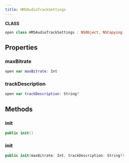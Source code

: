 ```yaml
---
title: HMSAudioTrackSettings
---
```


**CLASS**

```swift
open class HMSAudioTrackSettings : NSObject, NSCopying
```

## Properties

### maxBitrate

```swift
open var maxBitrate: Int
```

### trackDescription

```swift
open var trackDescription: String?
```

## Methods

### init

```swift
public init()
```

### init

```swift
public init(maxBitrate: Int, trackDescription: String?)
```
